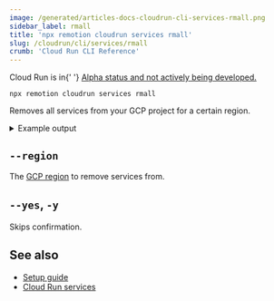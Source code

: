 ```yaml
---
image: /generated/articles-docs-cloudrun-cli-services-rmall.png
sidebar_label: rmall
title: 'npx remotion cloudrun services rmall'
slug: /cloudrun/cli/services/rmall
crumb: 'Cloud Run CLI Reference'
---
```


<ExperimentalBadge>
	<p>
		Cloud Run is in{' '}
		<a href="/docs/cloudrun/status">
			Alpha status and not actively being developed.
		</a>
	</p>
</ExperimentalBadge>

```
npx remotion cloudrun services rmall
```

Removes all services from your GCP project for a certain region.

<details>
	<summary>Example output</summary>
	<pre>
		2 services in us-east1
		<br />
		<br />
		Service name: remotion--3-3-95--mem512mi--cpu2--t-1200
		<br />
		Version: 3.3.95
		<br />
		CPU Limit: 2<br />
		Memory Limit: 512Mi
		<br />
		Timeout: 1200sec
		<br />
		Region: us-east1
		<br />
		Service URL:
		https://remotion--3-3-95--mem512mi--cpu2--t-1200-1a2b3c4d5e-ue.a.run.app
		<br />
		GCP Console URL:
		https://console.cloud.google.com/run/detail/us-east1/remotion--3-3-95--mem512mi--cpu2--t-1200/logs
		<br />
		<br />
		Delete? (Y/n) n<br />
		Skipping service - remotion--3-3-95--mem512mi--cpu2--t-1200.
		<br />
		<br />
		Service name: remotion--3-3-82--mem512mi--cpu1-0--t-800
		<br />
		Version: 3.3.82
		<br />
		CPU Limit: 1.0
		<br />
		Memory Limit: 512Mi
		<br />
		Timeout: 800sec
		<br />
		Region: us-east1
		<br />
		Service URL:
		https://remotion--3-3-82--mem512mi--cpu1-0--t-800-1a2b3c4d5e-ue.a.run.app
		<br />
		GCP Console URL:
		https://console.cloud.google.com/run/detail/us-east1/remotion--3-3-82--mem512mi--cpu1-0--t-800/logs
		<br />
		<br />
		Delete? (Y/n) n<br />
		Skipping service - remotion--3-3-82--mem512mi--cpu1-0--t-800.
		<br />
	</pre>
</details>

## `--region`

The [GCP region](/docs/cloudrun/region-selection) to remove services from.

## `--yes`, `-y`

Skips confirmation.

## See also

- [Setup guide](/docs/cloudrun/setup)
- [Cloud Run services](/docs/cloudrun/cli/services)
